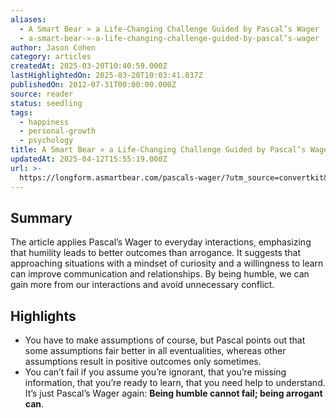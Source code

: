 ```yaml
---
aliases:
  - A Smart Bear » a Life-Changing Challenge Guided by Pascal’s Wager
  - a-smart-bear-»-a-life-changing-challenge-guided-by-pascal’s-wager
author: Jason Cohen
category: articles
createdAt: 2025-03-20T10:40:59.000Z
lastHighlightedOn: 2025-03-20T10:03:41.837Z
publishedOn: 2012-07-31T00:00:00.000Z
source: reader
status: seedling
tags:
  - happiness
  - personal-growth
  - psychology
title: A Smart Bear » a Life-Changing Challenge Guided by Pascal’s Wager
updatedAt: 2025-04-12T15:55:19.000Z
url: >-
  https://longform.asmartbear.com/pascals-wager/?utm_source=convertkit&utm_medium=email&utm_campaign=asmartbear_newsletter
---
```

## Summary

The article applies Pascal’s Wager to everyday interactions, emphasizing that humility leads to better outcomes than arrogance. It suggests that approaching situations with a mindset of curiosity and a willingness to learn can improve communication and relationships. By being humble, we can gain more from our interactions and avoid unnecessary conflict.

## Highlights

- You have to make assumptions of course, but Pascal points out that some assumptions fair better in all eventualities, whereas other assumptions result in positive outcomes only sometimes.
- You can’t fail if you assume you’re ignorant, that you’re missing information, that you’re ready to learn, that you need help to understand.
  It’s just Pascal’s Wager again: **Being humble cannot fail; being arrogant can**.
